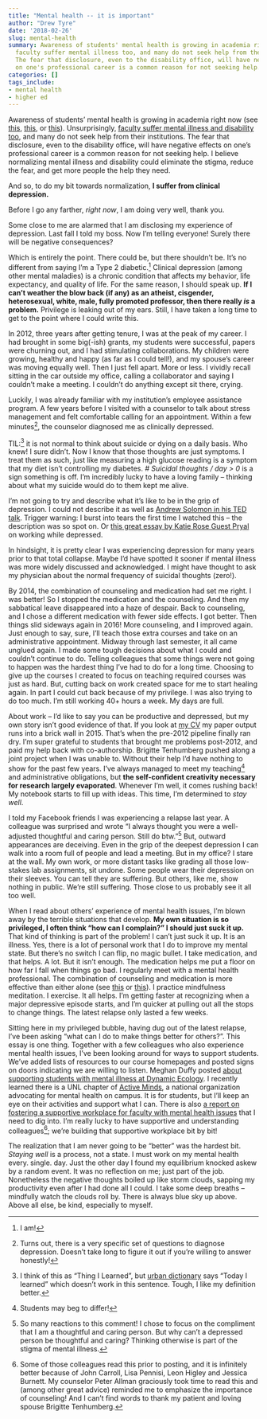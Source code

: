 ```yaml
---
title: "Mental health -- it is important"
author: "Drew Tyre"
date: '2018-02-26'
slug: mental-health
summary: Awareness of students' mental health is growing in academia right now. Unsurprisingly,
  faculty suffer mental illness too, and many do not seek help from their institutions.
  The fear that disclosure, even to the disability office, will have negative effects
  on one's professional career is a common reason for not seeking help.
categories: []
tags_include:
- mental health
- higher ed
---
```


Awareness of students' mental health is growing in academia right now (see 
[this](https://www.theatlantic.com/education/archive/2016/07/why-do-so-many-graduate-students-quit/490094/), 
[this](https://dynamicecology.wordpress.com/2016/07/13/life-as-an-anxious-scientist/), or 
[this](https://www.theguardian.com/society/2017/may/23/number-university-dropouts-due-to-mental-health-problems-trebles?CMP=Share_iOSApp_Other)). 
Unsurprisingly, [faculty suffer mental illness and disability too](https://www.insidehighered.com/news/2017/06/08/study-faculty-members-mental-health-issues-finds-mix-attitudes-disclosing-and), and many do not seek help from their institutions.
The fear that disclosure, even to the disability office, will have negative effects on one's professional career is a common reason for not seeking help.
I believe normalizing mental illness and disability could eliminate the stigma, reduce the fear, and get more people the help they need.

And so, to do my bit towards normalization, **I suffer from clinical depression.** 

Before I go any farther, *right now*, I am doing very well, thank you.

Some close to me are alarmed that I am disclosing my experience of depression. 
Last fall I told my boss. 
Now I'm telling everyone! 
Surely there will be negative consequences?

Which is entirely the point. There could be, but there shouldn't be. It's no different from saying I'm a Type 2 diabetic.[^1] 
Clinical depression (among other mental maladies) is a chronic condition that affects my behavior, life expectancy, and quality of life. For the same reason, I should speak up. 
**If I can't weather the blow back (if any) as an atheist, cisgender, heterosexual, white, male, fully promoted professor, then there really *is* a problem.** Privilege is leaking out of my ears.
Still, I have taken a long time to get to the point where I could write this. 

[^1]: I am!

In 2012, three years after getting tenure, I was at the peak of my career. 
I had brought in some big(-ish) grants, my students were successful, papers were churning out, and I had stimulating collaborations. 
My children were growing, healthy and happy (as far as I could tell!), and my spouse's career was moving equally well. 
Then I just fell apart. More or less. 
I vividly recall sitting in the car outside my office, calling a collaborator and saying I couldn't make a meeting. 
I couldn't do anything except sit there, crying. 

Luckily, I was already familiar with my institution's employee assistance program. A few years before I visited with a counselor to talk about stress management and felt comfortable calling for an appointment. 
Within a few minutes[^2], the counselor diagnosed me as clinically depressed. 

[^2]: Turns out, there is a very specific set of questions to diagnose depression. Doesn't take long to figure it out if you're willing to answer honestly!

TIL:[^TIL] it is not normal to think about suicide or dying on a daily basis. Who knew! I sure didn't. 
Now I know that those thoughts are just symptoms. 
I treat them as such, just like measuring a high glucose reading is a symptom that my diet isn't controlling my diabetes. 
*# Suicidal thoughts / day > 0* is a sign something is off.
I'm incredibly lucky to have a loving family --
thinking about what my suicide would do to them kept me alive. 

[^TIL]: I think of this as "Thing I Learned", but [urban dictionary](https://www.urbandictionary.com/define.php?term=TIL) says "Today I learned" which doesn't work in this sentence. Tough, I like my definition better.

I'm not going to try and describe what it's like to be in the grip of depression. 
I could not describe it as well as 
[Andrew Solomon in his TED talk](https://www.ted.com/talks/andrew_solomon_depression_the_secret_we_share?utm_campaign=tedspread--a&utm_medium=referral&utm_source=tedcomshare). 
Trigger warning: I burst into tears the first time I watched this -- the description was so spot on.
Or [this great essay by Katie Rose Guest Pryal](https://chroniclevitae.com/news/1203-working-when-your-brain-isn-t) on working while depressed.

In hindsight, it is pretty clear I was experiencing depression for many years prior to that total collapse. 
Maybe I'd have spotted it sooner if mental illness was more widely discussed and acknowledged.
I might have thought to ask my physician about the normal frequency of suicidal thoughts (zero!). 

By 2014, the combination of counseling and medication had set me right. 
I was better! So I stopped the medication and the counseling. 
And then my sabbatical leave disappeared into a haze of despair. 
Back to counseling, and I chose a different medication with fewer side effects. I got better. 
Then things slid sideways again in 2016! More counseling, and I improved again. 
Just enough to say, sure, I'll teach those extra courses and take on an administrative appointment. 
Midway through last semester, it all came unglued again. 
I made some tough decisions about what I could and couldn't continue to do. 
Telling colleagues that some things were not going to happen was the hardest thing I've had to do for a long time. 
Choosing to give up the courses I created to focus on teaching required courses was just as hard. 
But, cutting back on work created space for me to start healing again. 
In part I could cut back because of my privilege. 
I was also trying to do too much. I'm still working 40+ hours a week. 
My days are full.

About work -- I'd like to say you can be productive and depressed, but my own story isn't good evidence of that.
If you look at [my CV](https://scholar.google.com/citations?hl=en&user=WafwKngAAAAJ&view_op=list_works&authuser=1&sortby=pubdate) my paper output runs into a brick wall in 2015. 
That's when the pre-2012 pipeline finally ran dry.
I'm super grateful to students that brought me problems post-2012, and paid my help back with co-authorship. 
Brigitte Tenhumberg pushed along a joint project when I was unable to.
Without their help I'd have nothing to show for the past few years.
I've always managed to meet my teaching[^students] and administrative obligations, but **the self-confident creativity necessary for research largely evaporated**. 
Whenever I'm well, it comes rushing back! My notebook starts to fill up with ideas.
This time, I'm determined to *stay well*. 

[^students]: Students may beg to differ! 

I told my Facebook friends I was experiencing a relapse last year. 
A colleague was surprised and wrote "I always thought you were a well-adjusted thoughtful and caring person. Still do btw."[^quote]
But, outward appearances are deceiving. 
Even in the grip of the deepest depression I can walk into a room full of people and lead a meeting. 
But in my office? 
I stare at the wall. 
My own work, or more distant tasks like grading all those low-stakes lab assignments, sit undone.
Some people wear their depression on their sleeves. 
You can tell they are suffering.
But others, like me, show nothing in public. We're still suffering. 
Those close to us probably see it all too well.

[^quote]: So many reactions to this comment! I chose to focus on the compliment that I am a thoughtful and caring person. But why can't a depressed person be thoughtful and caring? Thinking otherwise is part of the stigma of mental illness.

When I read about others' experience of mental health issues, I'm blown away by the terrible situations that develop. 
**My own situation is so privileged, I often think "how can I complain?" I should just suck it up.**
That kind of thinking is part of the problem!
I can't just suck it up. It is an illness. 
Yes, there is a lot of personal work that I do to improve my mental state. 
But there's no switch I can flip, no magic bullet. 
I take medication, and that helps. A lot. But it isn't enough.
The medication helps me put a floor on how far I fall when things go bad. 
I regularly meet with a mental health professional. The combination of counseling and medication is more effective than either alone 
(see [this](https://well.blogs.nytimes.com/2015/01/08/to-treat-depression-drugs-or-therapy/) or
[this](https://news.vanderbilt.edu/2014/08/20/drugs-therapy-nonchronic-depression/)).
I practice mindfulness meditation. 
I exercise. It all helps. 
I'm getting faster at recognizing when a major depressive episode starts, and I'm quicker at pulling out all the stops to change things. 
The latest relapse only lasted a few weeks. 

Sitting here in my privileged bubble, having dug out of the latest relapse, I've been asking "what can I do to make things better for others?". 
This essay is one thing. 
Together with a few colleagues who also experience mental health issues, I've been looking around for ways to support students. We've added lists of resources to our course homepages and posted signs on doors indicating we are willing to listen.
Meghan Duffy posted [about supporting students with mental illness at Dynamic Ecology](https://dynamicecology.wordpress.com/2018/01/29/how-to-support-undergraduate-students-experiencing-mental-health-concerns/).
I recently learned there is a UNL chapter of [Active Minds](http://www.activeminds.org/), a national organization advocating for mental health on campus. 
It is for students, but I'll keep an eye on their activities and support what I can.
There is also [a report on fostering a supportive workplace for faculty with mental health issues](http://tucollaborative.org/sdm_downloads/supportive-academic-environments-for-faculty-with-mental-illnesses/) that I need to dig into. 
I'm really lucky to have supportive and understanding colleagues[^Acknowledgements]; we're building that supportive workplace bit by bit! 

The realization that I am never going to be "better" was the hardest bit. 
*Staying well* is a process, not a state.
I must work on my mental health every. single. day. 
Just the other day I found my equilibrium knocked askew by a random event.
It was no reflection on me; just part of the job. 
Nonetheless the negative thoughts boiled up like storm clouds, sapping my productivity even after I had done all I could. 
I take some deep breaths -- mindfully watch the clouds roll by. There is always blue sky up above. 
Above all else, be kind, especially to myself.

[^Acknowledgements]: Some of those colleagues read this prior to posting, and it is infinitely better because of John Carroll, Lisa Pennisi, Leon Higley and Jessica Burnett. My counselor Peter Allman graciously took time to read this and (among other great advice) reminded me to emphasize the importance of counseling! And I can't find words to thank my patient and loving spouse Brigitte Tenhumberg. 